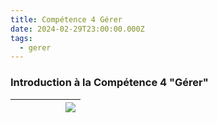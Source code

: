 ```yaml
---
title: Compétence 4 Gérer
date: 2024-02-29T23:00:00.000Z
tags:
  - gerer
---
```


### Introduction à la Compétence 4 "Gérer"

|     |   |   |   |   | ![](/RealiserImg/SCR-20240305-pfok.png) |
| :-: | - | - | - | - | --------------------------------------- |

<CaptionnedImage imgURL="/RealiserImg/realisations/ui.gif" caption="Première mise en place d'une base de données via SQLDeveloper" />

<CaptionnedImage imgURL="/RealiserImg/realisations/phpmyadmin.jpg" caption="Optimisation et utilisation dans une application via phpmyadmin" />
